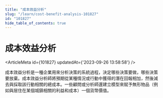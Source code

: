 ```yaml
---
title: "成本效益分析"
slug: "/learn/cost-benefit-analysis-101827"
id: "101827"
hide_table_of_contents: true
---
```



# 成本效益分析

<ArticleMeta id={101827} updatedAt={'2023-09-26 13:58:58'} />
<div className='border-solid border-b border-t-0 my-4 border-[var(--ifm-color-gray-300)]' />

成本效益分析是一種企業用來分析決策的系統過程，決定哪些決策要做，哪些決策要放棄。成本效益分析師將預期從某種情況或行動中獲得的潛在回報相加，然後減去與採取該行動相關的總成本。一些顧問或分析師還建立模型來賦予無形物品（例如與居住在某個城鎮相關的利益和成本）一個貨幣價值。
